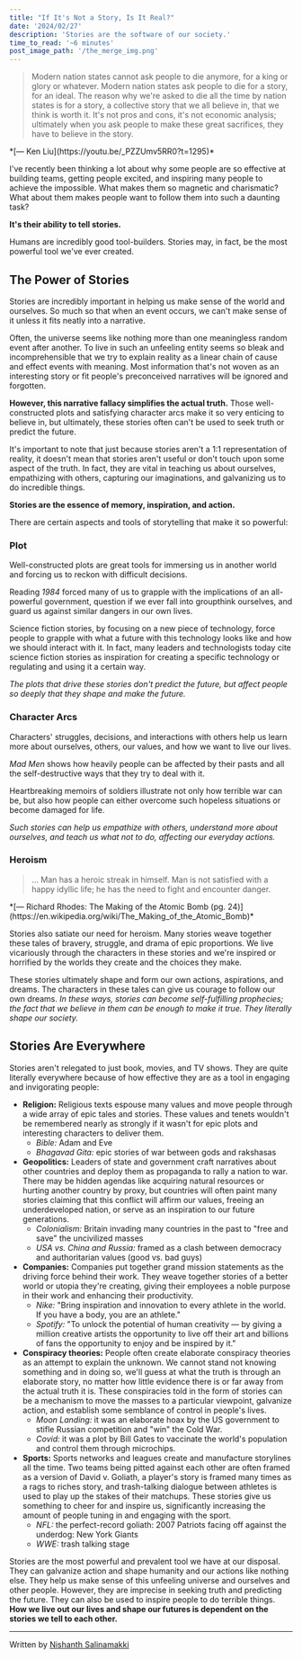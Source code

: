 ```yaml
---
title: "If It's Not a Story, Is It Real?"
date: '2024/02/27'
description: 'Stories are the software of our society.'
time_to_read: '~6 minutes'
post_image_path: '/the_merge_img.png'
---
```


> Modern nation states cannot ask people to die anymore, for a king or glory or whatever.
Modern nation states ask people to die for a story, for an ideal. The reason why we're asked to die all the time
by nation states is for a story, a collective story that we all believe in, that we think is worth it.
It's not pros and cons, it's not economic analysis; ultimately when you ask people to make these great sacrifices, they have to believe in the story.
<div className="text-right font-bold mt-0">
  *[— Ken Liu](https://youtu.be/_PZZUmv5RR0?t=1295)*
</div>

I've recently been thinking a lot about why some people are so effective at building teams,
getting people excited, and inspiring many people to achieve the impossible. What makes them so magnetic
and charismatic? What about them makes people want to follow them into such a daunting task?

**It's their ability to tell stories.**

Humans are incredibly good tool-builders. Stories may, in fact, be the most powerful tool we've ever created.

## The Power of Stories

Stories are incredibly important in helping us make sense of the world and ourselves. So much so that when an
event occurs, we can't make sense of it unless it fits neatly into a narrative. 

Often, the universe seems like nothing more than one meaningless random event after another. To live in such an 
unfeeling entity seems so bleak and incomprehensible that we try to explain reality as a linear chain of cause and 
effect events with meaning. Most information that's not woven as an interesting story or fit people's preconceived 
narratives will be ignored and forgotten.

**However, this narrative fallacy simplifies the actual truth.** Those well-constructed plots and satisfying 
character arcs make it so very enticing to believe in, but ultimately, these stories often can't be used to 
seek truth or predict the future.

It's important to note that just because stories aren't a 1:1 representation of reality, it doesn't mean
that stories aren't useful or don't touch upon some aspect of the truth. In fact, they are vital in teaching
us about ourselves, empathizing with others, capturing our imaginations, and galvanizing us to do incredible things.

**Stories are the essence of memory, inspiration, and action.**

There are certain aspects and tools of storytelling that make it so powerful:

### Plot

Well-constructed plots are great tools for immersing us in another world and forcing us to reckon with difficult decisions. 

Reading *1984* forced many of us to grapple with the implications of an all-powerful government, question if we 
ever fall into groupthink ourselves, and guard us against similar dangers in our own lives. 

Science fiction stories, by focusing on a new piece of technology, force people to grapple with what a future with 
this technology looks like and how we should interact with it. In fact, many leaders and technologists today cite 
science fiction stories as inspiration for creating a specific technology or regulating and using it a certain way.

*The plots that drive these stories don't predict the future, but affect people so deeply that they shape and make the future.* 

### Character Arcs

Characters' struggles, decisions, and interactions with others help us learn more about ourselves, others, our values, 
and how we want to live our lives. 

*Mad Men* shows how heavily people can be affected by their pasts and all the self-destructive ways that they try to 
deal with it. 

Heartbreaking memoirs of soldiers illustrate not only how terrible war can be, but also how people can either overcome
such hopeless situations or become damaged for life. 

*Such stories can help us empathize with others, understand more about ourselves, and teach us what not to do,
affecting our everyday actions.*

### Heroism

> ... Man has a heroic streak in himself. Man is not satisfied with a 
happy idyllic life; he has the need to fight and encounter danger.
<div className="text-right font-bold mt-0">
  *[— Richard Rhodes: The Making of the Atomic Bomb (pg. 24)](https://en.wikipedia.org/wiki/The_Making_of_the_Atomic_Bomb)*
</div>

Stories also satiate our need for heroism. Many stories weave together 
these tales of bravery, struggle, and drama of epic proportions. We live vicariously through the characters in 
these stories and we're inspired or horrified by the worlds they create and the choices they make. 

These stories ultimately shape and form our own actions, aspirations, and dreams. The characters in these tales 
can give us courage to follow our own dreams. *In these ways, stories can become self-fulfilling prophecies; the fact 
that we believe in them can be enough to make it true. They literally shape our society.* 

## Stories Are Everywhere

Stories aren't relegated to just book, movies, and TV shows. They are quite literally everywhere because of how effective they
are as a tool in engaging and invigorating people:
* **Religion:** Religious texts espouse many values and move people through a wide array of 
epic tales and stories. These values and tenets wouldn't be remembered nearly as strongly if it wasn't for epic plots and 
interesting characters to deliver them.
  * *Bible:* Adam and Eve
  * *Bhagavad Gita:* epic stories of war between gods and rakshasas
* **Geopolitics:** Leaders of state and government craft narratives about other countries and deploy them as propaganda to rally
a nation to war. There may be hidden agendas like acquiring natural resources or hurting another country by proxy, but countries 
will often paint many stories claiming that this conflict will affirm our values, freeing an underdeveloped nation, or serve as
an inspiration to our future generations. 
  * *Colonialism:* Britain invading many countries in the past to "free and save" the uncivilized masses
  * *USA vs. China and Russia:* framed as a clash between democracy and authoritarian values (good vs. bad guys)
* **Companies:** Companies put together grand mission statements as the driving force behind their work. They weave together stories
of a better world or utopia they're creating, giving their employees a noble purpose in their work and enhancing their productivity.
  * *Nike:* "Bring inspiration and innovation to every athlete in the world. If you have a body, you are an athlete."
  * *Spotify:* "To unlock the potential of human creativity — by giving a million creative artists the opportunity to live off their 
  art and billions of fans the opportunity to enjoy and be inspired by it."
* **Conspiracy theories:** People often create elaborate conspiracy theories as an attempt to explain the unknown. 
We cannot stand not knowing something and in doing so, we'll guess at what the truth is through an elaborate story, no matter how 
little evidence there is or far away from the actual truth it is. These conspiracies told in the form of stories can be a mechanism 
to move the masses to a particular viewpoint, galvanize action, and establish some semblance of control in people's lives. 
  * *Moon Landing:* it was an elaborate hoax by the US government to stifle Russian competition and "win" the Cold War.
  * *Covid:* it was a plot by Bill Gates to vaccinate the world's population and control them through microchips. 
* **Sports:** Sports networks and leagues create and manufacture storylines all the time. Two teams being pitted against each other
are often framed as a version of David v. Goliath, a player's story is framed many times as a rags to riches story, and
trash-talking dialogue between athletes is used to play up the stakes of their matchups.
These stories give us something to cheer for and inspire us, significantly increasing the amount of people tuning
in and engaging with the sport.
  * *NFL:* the perfect-record goliath: 2007 Patriots facing off against the underdog: New York Giants
  * *WWE:* trash talking stage

Stories are the most powerful and prevalent tool we have at our disposal. They can galvanize action and shape humanity
and our actions like nothing else. They help us make sense of this unfeeling universe and ourselves and other people.
However, they are imprecise in seeking truth and predicting the future. They can also be used to inspire people to do
terrible things. 
**How we live out our lives and shape our futures is dependent on the stories we tell to each other.**

<hr class="my-6 border-gray-200 sm:mx-auto dark:border-gray-700 lg:my-8" />
<span class="block italic text-sm text-gray-500 sm:text-center dark:text-gray-400 my-6">Written by <a href="https://nsalina.com" class="hover:underline">Nishanth Salinamakki</a></span>


